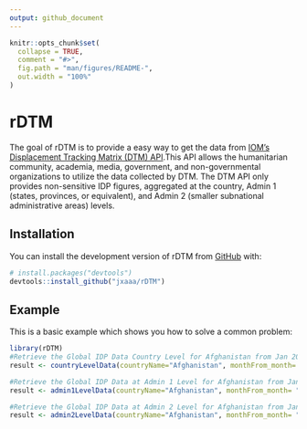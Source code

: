 ```yaml
---
output: github_document
---
```


<!-- README.md is generated from README.Rmd. Please edit that file -->

```r
knitr::opts_chunk$set(
  collapse = TRUE,
  comment = "#>",
  fig.path = "man/figures/README-",
  out.width = "100%"
)
```

# rDTM

<!-- badges: start -->
<!-- badges: end -->

The goal of rDTM is to provide a easy way to get the data from [IOM's Displacement Tracking Matrix (DTM) API](https://dtm.iom.int/data-and-analysis/dtm-api).This API allows the humanitarian community, academia, media, government, and non-governmental organizations to utilize the data collected by DTM. The DTM API only provides non-sensitive IDP figures, aggregated at the country, Admin 1 (states, provinces, or equivalent), and Admin 2 (smaller subnational administrative areas) levels.

## Installation

You can install the development version of rDTM from [GitHub](https://github.com/) with:

``` r
# install.packages("devtools")
devtools::install_github("jxaaa/rDTM")
```

## Example

This is a basic example which shows you how to solve a common problem:

```r
library(rDTM)
#Retrieve the Global IDP Data Country Level for Afghanistan from Jan 2000 to May 2024, and convert output as Dataframe.
result <- countryLevelData(countryName="Afghanistan", monthFrom_month= "1", monthFrom_year=2000, monthTo_month= "5", monthTo_year=2024,to_dataframe =TRUE)

#Retrieve the Global IDP Data at Admin 1 Level for Afghanistan from Jan 2000 to May 2024, and convert output as Dataframe.
result <- admin1LevelData(countryName="Afghanistan", monthFrom_month= "1", monthFrom_year=2000, monthTo_month= "5", monthTo_year=2024,to_dataframe =TRUE)

#Retrieve the Global IDP Data at Admin 2 Level for Afghanistan from Jan 2000 to May 2024, and convert output as Dataframe.
result <- admin2LevelData(countryName="Afghanistan", monthFrom_month= "1", monthFrom_year=2000, monthTo_month= "5", monthTo_year=2024,to_dataframe =TRUE)

```

